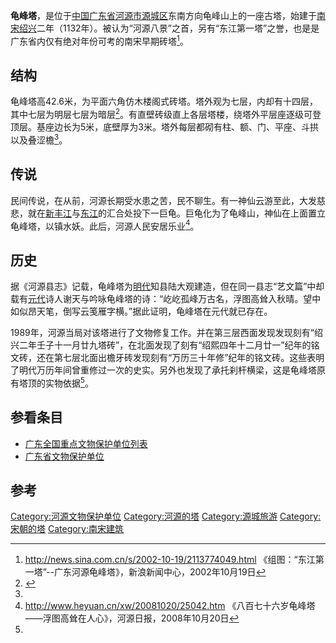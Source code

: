 {{文物保护单位
| 级别 = 全国
| 图片 = [[File:Guifeng_Tower01.jpg|220px]]
| 名称 = 龟峰塔
| 编号 = 6-680
| 分类 = 古建筑/佛塔
| 时代 = [[南宋|南宋]]
| 所在 = [[广东省|广东]][[河源市|河源]][[源城区|源城区]][[上城街道|上城街道]]
| 登录 = 2006年
| Cat = 广东全国重点文物保护单位
}}
<mapframe latitude="23.7292" longitude="114.6968" zoom="16" width="280" height="300" align="right" />
'''龟峰塔'''，是位于[[中华人民共和国|中国]][[广东省|广东省]][[河源市|河源市]][[源城区|源城区]]东南方向龟峰山上的一座古塔，始建于[[南宋|南宋]][[紹興_(南宋)|绍兴]]二年（1132年）。被认为“河源八景”之首，另有“东江第一塔”之誉，也是是广东省内仅有绝对年份可考的南宋早期砖塔<ref name="sina">http://news.sina.com.cn/s/2002-10-19/2113774049.html {{Wayback|url=http://news.sina.com.cn/s/2002-10-19/2113774049.html |date=20160304205200 }} 《组图：“东江第一塔”--广东河源龟峰塔》，新浪新闻中心，2002年10月19日</ref>。

== 结构 ==
龟峰塔高42.6米，为平面六角仿木楼阁式砖塔。塔外观为七层，内却有十四层，其中七层为明层七层为暗层<ref name="3lian">{{Cite web |url=http://www.3lian.com/zl/2006/5-21/23563556691.html |title=《河源古塔龟峰塔》，三联阅读 |accessdate=2010-08-23 |archive-date=2016-03-04 |archive-url=https://web.archive.org/web/20160304131233/http://www.3lian.com/zl/2006/5-21/23563556691.html |dead-url=no }}</ref>。有直壁砖级直上各层塔楼，绕塔外平层座逐级可登顶层。基座边长为5米，底壁厚为3米。塔外每层都砌有柱、额、门、平座、斗拱以及叠涩檐<ref name="sina"/>。

== 传说 ==
民间传说，在从前，河源长期受水患之苦，民不聊生。有一神仙云游至此，大发慈悲，就在[[新丰江|新丰江]]与[[东江|东江]]的汇合处投下一巨龟。巨龟化为了龟峰山，神仙在上面置立龟峰塔，以镇水妖。此后，河源人民安居乐业<ref>http://www.heyuan.cn/xw/20081020/25042.htm {{Wayback|url=http://www.heyuan.cn/xw/20081020/25042.htm |date=20160309154028 }} 《八百七十六岁龟峰塔——浮图高耸在人心》，河源日报，2008年10月20日</ref>。

== 历史 ==
据《河源县志》记载，龟峰塔为[[明代|明代]]知县陆大观建造，但在同一县志“艺文篇”中却载有[[元代|元代]]诗人谢天与吟咏龟峰塔的诗：“屹屹孤峰万古名，浮图高耸入秋晴。望中如似昂天笔，倒写云笺雁字横。”据此证明，龟峰塔在元代就已存在。

1989年，河源当局对该塔进行了文物修复工作。并在第三层西面发现发现刻有“绍兴二年壬子十一月廿九塔砖”，在北面发现了刻有“绍熙四年十二月廿一”纪年的铭文砖，还在第七层北面出檐牙砖发现刻有“万历三十年修”纪年的铭文砖。这些表明了明代万历年间曾重修过一次的史实。另外也发现了承托刹杆横梁，这是龟峰塔原有塔顶的实物依据<ref name="3lian"/>。

== 参看条目  ==
* [[广东全国重点文物保护单位列表|广东全国重点文物保护单位列表]]
* [[广东省文物保护单位|广东省文物保护单位]]

== 参考  ==
{{reflist}}

{{河源八景}}
{{河源旅游资源列表}}
{{河源市文物保护单位}}
{{广东全国重点文物保护单位}}

[[Category:河源文物保护单位|Category:河源文物保护单位]]
[[Category:河源的塔|Category:河源的塔]]
[[Category:源城旅游|Category:源城旅游]]
[[Category:宋朝的塔|Category:宋朝的塔]]
[[Category:南宋建筑|Category:南宋建筑]]